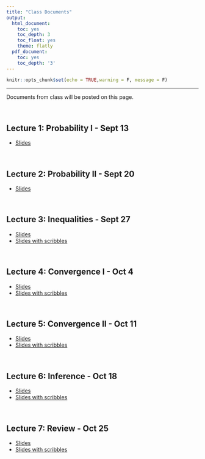 ```yaml
---
title: "Class Documents"
output:
  html_document:
    toc: yes
    toc_depth: 3
    toc_float: yes
    theme: flatly
  pdf_document:
    toc: yes
    toc_depth: '3'
---
```


```r
knitr::opts_chunk$set(echo = TRUE,warning = F, message = F)
```

******

Documents from class will be posted on this page.

<br>

## Lecture 1: Probability I - Sept 13

* [Slides](https://drive.google.com/drive/folders/1EXH7iZxBAoVQnpVqGBOuGq4p8KofktHw?usp=sharing)

<br>

## Lecture 2: Probability II - Sept 20

* [Slides](https://drive.google.com/file/d/1dmiKqummqNJKTiBNJ0GhVDFANFeV4KW_/view?usp=sharing)

<br>

## Lecture 3: Inequalities - Sept 27

* [Slides](https://drive.google.com/file/d/1wXvpilkm2zRUCIINMrCaEgNoCPf40TSn/view?usp=sharing)
* [Slides with scribbles](https://drive.google.com/file/d/1xXI421hTVcBkNcMWr4qpLH9QhfF1HKX8/view?usp=sharing)

<br>

## Lecture 4: Convergence I - Oct 4

* [Slides](https://drive.google.com/file/d/1VL-Yz4Z4PYoouulj4qTuVFujKjvUbckZ/view?usp=sharing)
* [Slides with scribbles](https://drive.google.com/file/d/1mBQZ6wZk5khfRlnb3yZKViZzjODbGNqk/view?usp=sharing)

<br>

## Lecture 5: Convergence II - Oct 11

* [Slides](https://drive.google.com/file/d/1OPtj8IbV3ncHBicHKAjQf_w2fMK7bQSg/view?usp=sharing)
* [Slides with scribbles](https://drive.google.com/file/d/14Sf8GYSIJ3gmua-qKu_pLrmwHpaAQNUo/view?usp=sharing)

<br>

## Lecture 6: Inference - Oct 18

* [Slides](https://drive.google.com/file/d/1fF3CCUc_vUSCzgZltRsVcjsXfiSNsTxk/view?usp=sharing)
* [Slides with scribbles](https://drive.google.com/file/d/1PrIdNUaPlK062CxmB5Z8wmo4FEM1LkF-/view?usp=sharing)

<br>

## Lecture 7: Review - Oct 25

* [Slides](https://drive.google.com/file/d/15rwV2XO3j6oNFN1HTr9fW8NVS-vObpAS/view?usp=sharing)
* [Slides with scribbles](https://drive.google.com/file/d/1DadRX6EYO7pdt300_lD7XdMIJJbZUPsQ/view?usp=sharing)

<br>
